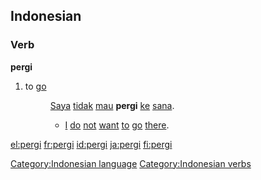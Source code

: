 ==Indonesian==

===Verb===
'''pergi'''

# to [[go]]
#: [[saya|Saya]] [[tidak]] [[mau]] '''pergi''' [[ke]] [[sana]].
#:* [[I]] [[do]] [[not]] [[want]] [[to]] [[go]] [[there]].

[[Category:Indonesian language]]
[[Category:Indonesian verbs]]

[[el:pergi]]
[[fr:pergi]]
[[id:pergi]]
[[ja:pergi]]
[[fi:pergi]]